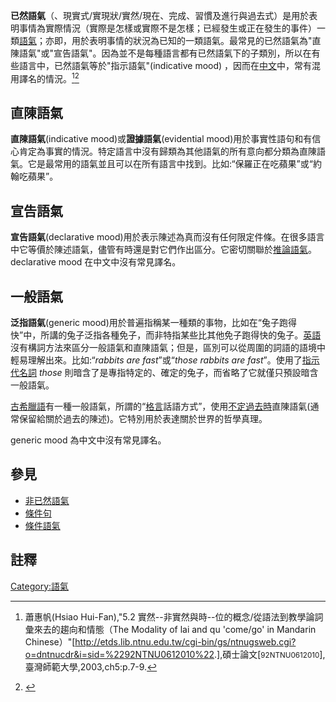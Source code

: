 '''已然語氣'''（{{lang|en|realis moods}}、現實式/實現狀/實然/現在、完成、習慣及進行與過去式）是用於表明事情為實際情況（實際是怎樣或實際不是怎樣；已經發生或正在發生的事件）一類[[語氣|語氣]]；亦即，用於表明事情的狀況為已知的一類語氣。最常見的已然語氣為"直陳語氣"或"宣告語氣"。因為並不是每種語言都有已然語氣下的子類別，所以在有些語言中，已然語氣等於"指示語氣"(indicative mood) ，因而在[[中文|中文]]中，常有混用譯名的情況。<ref>蕭惠帆(Hsiao Hui-Fan),"5.2 實然--非實然與時--位的概念/從語法到教學論詞彙來去的趨向和情態（The Modality of lai and qu 'come/go' in Mandarin Chinese）"[http://etds.lib.ntnu.edu.tw/cgi-bin/gs/ntnugsweb.cgi?o=dntnucdr&i=sid=%2292NTNU0612010%22.]{{Dead link}},碩士論文[<small>92NTNU0612010</small>],臺灣師範大學,2003,ch5:p.7-9.</ref><ref>{{книга|автор=Белоусов В. Н.|часть=Наклонение|заглавие=Русский язык. Энциклопедия|ответственный=Гл. ред. {{nobr|[[Караулов,_Юрий_Николаевич|Ю. Н. Караулов]]}}|издание=2-е изд., перераб. и доп|ссылка часть=http://russkiyyazik.ru/513/|место={{М.}}|издательство=Научное издательство «[[Большая_Российская_энциклопедия_(издательство)|Большая Российская энциклопедия]]»; Издательский дом «[[Дрофа_(издательство)|Дрофа]]»|год=1997|том=|страницы=246, 721|isbn= 5-85270-248-X|ref=}} {{ru icon}}</ref>

== 直陳語氣 ==
{{Wiktionary|en:indicative|直陳語氣}}
'''直陳語氣'''(indicative mood)或'''證據語氣'''(evidential mood)用於事實性語句和有信心肯定為事實的情況。特定語言中沒有歸類為其他語氣的所有意向都分類為直陳語氣。它是最常用的語氣並且可以在所有語言中找到。{{Citation needed|date=May 2010}}比如:“保羅正在吃蘋果”或“約翰吃蘋果”。

== 宣告語氣 ==
'''宣告語氣'''(declarative mood)用於表示陳述為真而沒有任何限定件條。在很多語言中它等價於陳述語氣，儘管有時還是對它們作出區分。它密切關聯於[[推論語氣|推論語氣]]。declarative mood 在中文中沒有常見譯名。

== 一般語氣 ==
{{main|泛指語氣}}
'''泛指語氣'''(generic mood)用於普遍指稱某一種類的事物，比如在“兔子跑得快”中，所講的兔子泛指各種免子，而非特指某些比其他免子跑得快的兔子。[[英語|英語]]沒有構詞方法來區分一般語氣和直陳語氣；但是，區別可以從周圍的詞語的語境中輕易理解出來。比如:“''rabbits are fast''”或“''those rabbits are fast''”。使用了[[指示代名詞|指示代名詞]] ''those'' 則暗含了是專指特定的、確定的兔子，而省略了它就僅只預設暗含一般語氣。

[[古希臘語|古希臘語]]有一種一般語氣，所謂的“[[格言|格言]]話語方式”，使用[[不定過去時|不定過去時]]直陳語氣(通常保留給關於過去的陳述)。它特別用於表達關於世界的哲學真理。

generic mood 為中文中沒有常見譯名。

==參見==
*[[非已然語氣|非已然語氣]]
*[[條件句|條件句]]
*[[條件語氣|條件語氣]]

==註釋==
{{reflist}}

{{Grammatical moods}}

[[Category:語氣|Category:語氣]]